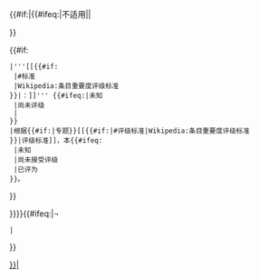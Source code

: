 {{#if:{{{SHOW|}}}|{{#ifeq:{{WPBannerMeta/importancescale/mask|{{{importance|}}}}}|不适用||
<tr>
{{importance
 |{{{importance|}}}
 |category={{{ASSESSMENT_CAT}}}
 |impn={{{IMPN|重要度}}}
 |article={{#ifeq:{{yesno|{{{trad|}}}}}|yes|條目|条目}}
}}
<td class="mbox-text" colspan="2">{{#if:{{{small|}}}
 |'''[[{{#if:{{{ASSESSMENT_LINK|}}}
  |{{{ASSESSMENT_LINK}}}#{{ucfirst:{{{IMPN|重要度}}}}}标准
  |Wikipedia:条目重要度评级标准
 }}|{{ucfirst:{{{IMPN|重要度}}}}}：]]''' {{#ifeq:{{{importance|}}}|未知
  |尚未评级
  |{{{importance}}}
 }}
 |根据{{#if:{{{ASSESSMENT_LINK|}}}|专题}}[[{{#if:{{{ASSESSMENT_LINK|}}}|{{{ASSESSMENT_LINK}}}#{{ucfirst:{{{IMPN|重要度}}}}}评级标准|Wikipedia:条目重要度评级标准
 }}|{{lc:{{{IMPN|重要度}}}}}评级标准]]，本{{pagetype|{{{class}}}}}{{#ifeq:{{{importance|}}}
  |未知
  |尚未接受评级
  |已评为'''{{{importance}}}{{{IMPN|重要度}}}'''
 }}。
}}</td></tr>
}}}}<includeonly>{{#ifeq:{{{category|¬}}}|¬
 |[[Category:{{Category redirect fix|{{WPBannerMeta/importancescale/mask|{{{importance|}}}|{{{trad|}}}}}{{{IMPN|重要度}}}{{{ASSESSMENT_CAT|}}}}}|{{BASEPAGENAME}}]]
}}</includeonly>
